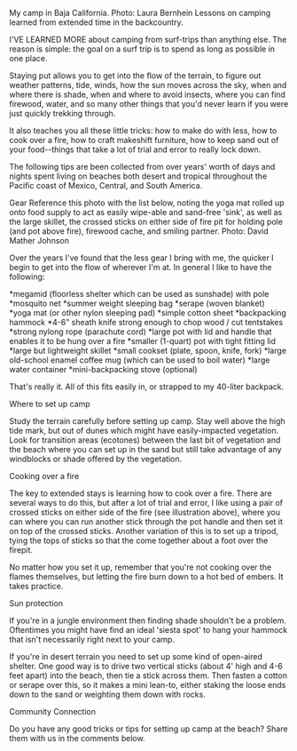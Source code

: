My camp in Baja California. Photo: Laura Bernhein Lessons on camping learned from extended time in the backcountry. 

I'VE LEARNED MORE about camping from surf-trips than anything else. The reason is simple: the goal on a surf trip is to spend as long as possible in one place. 

Staying put allows you to get into the flow of the terrain, to figure out weather patterns, tide, winds, how the sun moves across the sky, when and where there is shade, when and where to avoid insects, where you can find firewood, water, and so many other things that you'd never learn if you were just quickly trekking through. 

It also teaches you all these little tricks: how to make do with less, how to cook over a fire, how to craft makeshift furniture, how to keep sand out of your food--things that take a lot of trial and error to really lock down.

The following tips are been collected from over years' worth of days and nights spent living on beaches both desert and tropical throughout the Pacific coast of Mexico, Central, and South America. 

Gear
Reference this photo with the list below, noting the yoga mat rolled up onto food supply to act as easily wipe-able and sand-free 'sink', as well as the large skillet, the crossed sticks on either side of fire pit for holding pole (and pot above fire), firewood cache, and smiling partner. Photo: David Mather Johnson

Over the years I've found that the less gear I bring with me, the quicker I begin to get into the flow of wherever I'm at. In general I like to have the following:



*megamid (floorless shelter which can be used as sunshade) with pole
*mosquito net
*summer weight sleeping bag
*serape (woven blanket)
*yoga mat (or other nylon sleeping pad)
*simple cotton sheet
*backpacking hammock
*4-6" sheath knife strong enough to chop wood / cut tentstakes 
*strong nylong rope (parachute cord)
*large pot with lid and handle that enables it to be hung over a fire
*smaller (1-quart) pot with tight fitting lid
*large but lightweight skillet
*small cookset (plate, spoon, knife, fork)
*large old-school enamel coffee mug (which can be used to boil water)
*large water container
*mini-backpacking stove (optional)


That's really it. All of this fits easily in, or strapped to my 40-liter backpack. 
 
Where to set up camp

Study the terrain carefully before setting up camp. Stay well above the high tide mark, but out of dunes which might have easily-impacted vegetation. Look for transition areas (ecotones) between the last bit of vegetation and the beach where you can set up in the sand but still take advantage of any windblocks or shade offered by the vegetation. 

Cooking over a fire 


The key to extended stays is learning how to cook over a fire. There are several ways to do this, but after a lot of trial and error, I like using a pair of crossed sticks on either side of the fire (see illustration above), where you can where you can run another stick through the pot handle and then set it on top of the crossed sticks. Another variation of this is to set up a tripod, tying the tops of sticks so that the come together about a foot over the firepit.

No matter how you set it up, remember that you're not cooking over the flames themselves, but letting the fire burn down to a hot bed of embers. It takes practice. 

Sun protection

If you're in a jungle environment then finding shade shouldn't be a problem. Oftentimes you might have find an ideal 'siesta spot' to hang your hammock that isn't necessarily right next to your camp. 

If you're in desert terrain you need to set up some kind of open-aired shelter. One good way is to drive two vertical sticks (about 4' high and 4-6 feet apart) into the beach, then tie a stick across them. Then fasten a cotton or serape over this, so it makes a mini lean-to, either staking the loose ends down to the sand or weighting them down with rocks. 


Community Connection

Do you have any good tricks or tips for setting up camp at the beach? Share them with us in the comments below. 












